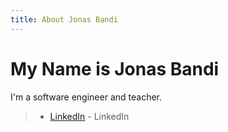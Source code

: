 ```yaml
---
title: About Jonas Bandi
---
```


# My Name is Jonas Bandi

I'm a software engineer and teacher.

> - [LinkedIn](https://www.linkedin.com/in/jonasbandi/) - LinkedIn
